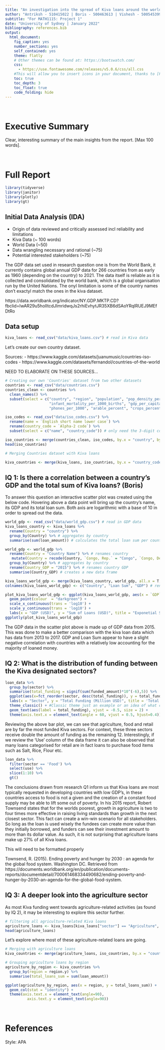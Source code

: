 ```yaml
---
title: "An investigation into the spread of Kiva loans around the world"
author: "Antriksh - 510415022 | Boris - 500463613 | Vishesh - 500545399 | Alex - 500459111"
subtitle: "For MATH1115: Project 1"
date: "University of Sydney | January 2022"
bibliography: references.bib
output:
  html_document:
    fig_caption: yes
    number_sections: yes
    self_contained: yes
    theme: flatly
    # Other themes can be found at: https://bootswatch.com/
    css: 
      - https://use.fontawesome.com/releases/v5.0.6/css/all.css
    #This will allow you to insert icons in your document, thanks to [Font Awesome](http://fontawesome.io).
    toc: true
    toc_depth: 3
    toc_float: true
    code_folding: hide
---
```


<br>

# Executive Summary

Clear, interesting summary of the main insights from the report. [Max 100 words].

<br>

# Full Report

```r
library(tidyverse)
library(janitor)
library(plotly)
library(gt)
```

## Initial Data Analysis (IDA)

 - Origin of data reviewed and critically assessed incl reliability and limitations
  - Kiva Data (~ 100 words)
  - World Data (~50)
 - Data wrangling necessary and rational (~75)
 - Potential interested stakeholders (~75)

The GDP data set used in research question one is from the World Bank, it currently contains global annual GDP data for 266 countries from as early as 1960 (depending on the country) to 2021. The data itself is reliable as it is collected and consolidated by the world bank, which is a global organisation run by the United Nations. The onyl limitation is some of the country names don't exactyl match the ones in the kiva dataset. 

https://data.worldbank.org/indicator/NY.GDP.MKTP.CD?fbclid=IwAR29u5holItcdJImridwqJs2rhiEvhytJR35XB6dSAoYRqIRUEJ9MEfDtRo

## Data setup

```r
kiva_loans <- read_csv("data/kiva_loans.csv") # read in Kiva data
```

Let's create our own country dataset.

Sources: 
- https://www.kaggle.com/datasets/juanumusic/countries-iso-codes
- https://www.kaggle.com/datasets/fernandol/countries-of-the-world

NEED TO ELABORATE ON THESE SOURCES...

```r
# Creating our own 'Countries' dataset from two other datasets
countries <- read_csv("data/countries.csv")
countries_clean <- countries %>%
  clean_names() %>%
  subset(select = c("country", "region", "population", "pop_density_per_sq_mi", 
                    "infant_mortality_per_1000_births", "gdp_per_capita", "literacy_percent",
                    "phones_per_1000", "arable_percent", "crops_percent"))

iso_codes <- read_csv("data/iso_codes.csv") %>%
  rename(name = `English short name lower case`) %>%
  rename(country_code = `Alpha-2 code`) %>%
  subset(select = c("name", "country_code")) # only need the 3-digit code

iso_countries <- merge(countries_clean, iso_codes, by.x = "country", by.y = "name")
head(iso_countries)
```

```r
# Merging Countries dataset with Kiva loans

kiva_countries <- merge(kiva_loans, iso_countries, by.x = "country_code", by.y = "country_code")
```


## IQ 1: Is there a correlation between a country's GDP and the total sum of Kiva loans? (Boris)

To answer this question an interactive scatter plot was created using the below code. Hovering above a data point will bring up the country's name, its GDP and its total loan sum. Both axis are logarithmic with a base of 10 in order to spread out the data.

```r
world_gdp <- read_csv("data/world_gdp.csv") # read in GDP data 
kiva_loans_country <- kiva_loans %>%
  rename(Country = "country") %>% 
  group_by(Country) %>% # aggregates by country
  summarise(sum(loan_amount)) # calculates the total loan sum per country and creates a new data frame

world_gdp <- world_gdp %>% 
  rename(Country = "Country Name") %>% # renames country
   mutate(Country = recode(Country, `Congo, Rep.` = "Congo", `Congo, Dem. Rep.` = "The Democratic Republic of the Congo", `Cote d'Ivoire` = "Cote D'Ivoire", `Egypt, Arab Rep.` = "Egypt", `Kyrgyz Republic` = "Kyrgyzstan", `Lao PDR` = "Lao People's Democratic Republic", `Myanmar` = "Myanmar (Burma)", `West Bank and Gaza` = "Palestine", `St. Vincent and the Grenadines` = "Saint Vincent and the Grenadines", `Turks and Caicos Islands` = "Turkey", `Virgin Islands (U.S.)` = "Virgin Islands", `Yemen, Rep.` = "Yemen")) %>% # renames country names that differ from the kiva data set
  group_by(Country) %>% # aggregates by country
  rename(Country_GDP = "2015") %>% # renames country GDP
  summarise(Country_GDP) # creates a new data frame

kiva_loans_world_gdp <- merge(kiva_loans_country, world_gdp, all.x = T, all.y = F) # merges the two data frames
colnames(kiva_loans_world_gdp) <- c("Country", "Loan Sum", "GDP") # renames the columns

plot_kiva_loans_world_gdp <- ggplot(kiva_loans_world_gdp, aes(x = `GDP`, y = `Loan Sum`, Country = `Country`)) +
  geom_point(colour  = "darkgreen") + 
  scale_x_continuous(trans = 'log10') +
  scale_y_continuous(trans = 'log10') +
  labs(x = "GDP (USD)", y = "Sum of Loans (USD)", title = "Exponetial Scatter plot for the Sum of Kiva loans against the GDP for each Country")
ggplotly(plot_kiva_loans_world_gdp)
```

The GDP data in the scatter plot above is made up of GDP data from 2015. This was done to make a better comparison with the kiva loan data which has data from 2013 to 2017. GDP and Loan Sum appear to have a slight negative correlation with countries with a relatively low accounting for the majority of loaned money.

## IQ 2: What is the distribution of funding between the Kiva designated sectors?

```r
loan_data %>%
  group_by(sector) %>%
  summarise(total_funding = signif(sum(funded_amount)*10^(-6),5)) %>%
  ggplot(aes(x=fct_reorder(sector, desc(total_funding)), y = total_funding)) + geom_col() +  # Represents the data as a side by side bar chart with colour
  labs(x = "Sector", y = "Total Funding (Million USD)", title = 'Total Kiva funding per Sector') +
  theme_classic() + #Classic theme just an example or an idea of what can be done and how
  geom_text(aes(label = total_funding), vjust = -0.5, size = 2) +
  theme(axis.text.x = element_text(angle = 60, vjust = 0.5, hjust=0.4))
```

Reviewing the above bar plot, we can see that agriculture, food and retail are by far the most funded Kiva sectors. For context, these three sectors receive double the amount of funding as the remaining 12. Interestingly, if we review the ‘Use’ column of the data frame it can also be observed that many loans categorised for retail are in fact loans to purchase food items such as Salt, Rice, Flour etc.

```r
loan_data %>%
  filter(sector == 'Food') %>%
  select(use) %>%
  slice(1:10) %>% 
  gt()

```

The conclusions drawn from research Q1 inform us that Kiva loans are most typically requested in developing countries with low GDP’s, in these countries access to food is not a given and the creation of a constant food supply may be able to lift some out of poverty. In his 2015 report, Robert Townsend states that for the worlds poorest, growth in agriculture is two to four times more effective in raising living standards than growth in the next closest sector. This fact can create a win-win scenario for all stakeholders. So long as the loan is used wisely the fundees can create more value than they initially borrowed, and funders can see their investment amount to more than its dollar value. As such, it is not surprising that agriculture loans make up 27% of all Kiva loans.  

This will need to be formatted properly 

Townsend, R. (2015). Ending poverty and hunger by 2030 : an agenda for the global food system. Washington DC. Retrieved from https://documents.worldbank.org/en/publication/documents-reports/documentdetail/700061468334490682/ending-poverty-and-hunger-by-2030-an-agenda-for-the-global-food-system. 

## IQ 3: A deeper look into the agriculture sector

As most Kiva funding went towards agriculture-related activities (as found by IQ 2), it may be interesting to explore this sector further.

```r
# filtering all agriculture-related Kiva loans 
agriculture_loans <- kiva_loans[kiva_loans["sector"] == "Agriculture", ]
head(agriculture_loans)
```

Let's explore where most of these agriculture-related loans are going.

```r
# Merging with agriculture loans
kiva_countries <- merge(agriculture_loans, iso_countries, by.x = "country_code", by.y = "country_code")

# Grouping agriculture loans by region
agriculture_by_region <- kiva_countries %>% 
  group_by(region = region.y) %>%
  summarise(total_loans_sum = sum(loan_amount))
```

```r
ggplot(agriculture_by_region, aes(x = region, y = total_loans_sum)) +
  geom_col(stat = "identity") +
  theme(axis.text.x = element_text(angle=90),
          axis.text.y = element_text(angle=90))
```


<br>

# References

Style: APA 

<br>
